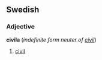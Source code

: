 ==Swedish==
===Adjective===
'''civila''' (''indefinite form neuter of [[civil#Sewdish|civil]]'')
#[[civil]]